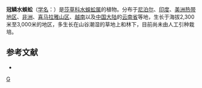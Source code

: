 {{Speciesbox 
| taxon = Kyllinga squamulata
| authority = Thonn. ex Vahl
}}
'''冠鳞水蜈蚣'''（[[学名|学名]]：{{lang|la|''Kyllinga squamulata''}}）是[[莎草科|莎草科]][[水蜈蚣属|水蜈蚣属]]的植物。分布于[[尼泊尔|尼泊尔]]、[[印度|印度]]、[[美洲热带地区|美洲热带地区]]、[[非洲|非洲]]、[[喜马拉雅山区|喜马拉雅山区]]、[[越南|越南]]以及[[中国大陆|中国大陆]]的[[云南省|云南省]]等地，生长于海拔2,300米至3,000米的地区，多生长在山谷潮湿的草地上和林下，目前尚未由人工引种栽培。

== 参考文献 ==
<div class="references-small">
* {{cite web| url =http://www.bioinfo.cn/db05/KmzwSpecies.php?action=view&id=7129| title =冠鳞水蜈蚣| work =《中国高等植物数据库全库》| publisher =中国科学院微生物研究所| author =昆明植物研究所| accessdate =2009-02-24| deadurl =yes| archiveurl =https://web.archive.org/web/20160305050839/http://www.bioinfo.cn/db05/KmzwSpecies.php?action=view&id=7129| archivedate =2016-03-05}}
</div>
{{Taxonbar|from=Q10895171}}

[[Category:水蜈蚣属|G]]